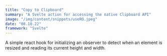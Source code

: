 ```yaml
---
title: "Copy to Clipboard"
summary: "A Svelte action for accessing the native Clipboard API"
image: "/img/content/snippets/useRO.jpeg"
date: "08.10.22"
framework: "Svelte"
---
```


A simple react hook for initializing an observer to detect when an element is resized and reading its current height and width.

